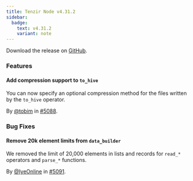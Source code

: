 ```yaml
---
title: Tenzir Node v4.31.2
sidebar:
  badge:
    text: v4.31.2
    variant: note
---
```


Download the release on [GitHub](https://github.com/tenzir/tenzir/releases/tag/v4.31.2).

### Features

#### Add compression support to `to_hive`

You can now specify an optional compression method for the files written by the
`to_hive` operator.

By [@tobim](https://github.com/tobim) in [#5088](https://github.com/tenzir/tenzir/pull/5088).

### Bug Fixes

#### Remove 20k element limits from `data_builder`

We removed the limit of 20,000 elements in lists and records for `read_*`
operators and `parse_*` functions.

By [@IyeOnline](https://github.com/IyeOnline) in [#5091](https://github.com/tenzir/tenzir/pull/5091).
